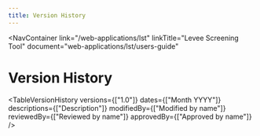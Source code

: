 ```yaml
---
title: Version History
---
```



<NavContainer
link="/web-applications/lst"
linkTitle="Levee Screening Tool"
document="web-applications/lst/users-guide"

> </NavContainer>

# Version History

<TableVersionHistory
versions={["1.0"]}
dates={["Month YYYY"]}
descriptions={["Description"]}
modifiedBy={["Modified by name"]}
reviewedBy={["Reviewed by name"]}
approvedBy={["Approved by name"]}
/>
